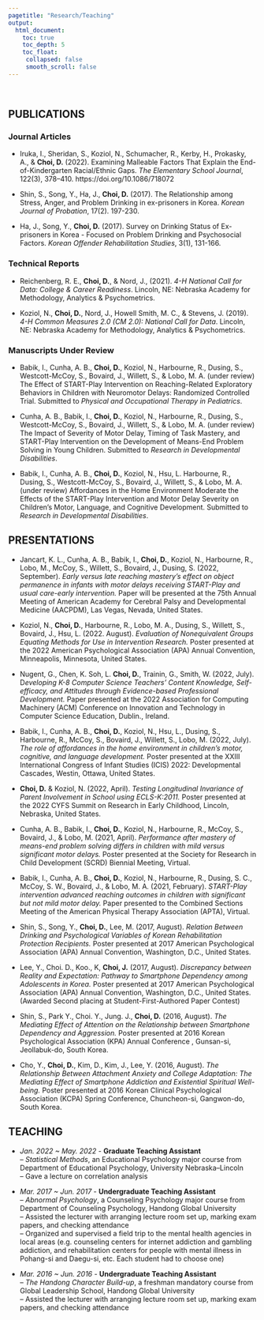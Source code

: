 ```yaml
---
pagetitle: "Research/Teaching"
output:
  html_document:
    toc: true
    toc_depth: 5
    toc_float:
     collapsed: false
     smooth_scroll: false
---
```


<!-- navbar added -->

<link rel="stylesheet" href="styles.css" type="text/css">
<link rel="stylesheet" href="site_libs/academicons-1.9.1/css/academicons.min.css"/>

<br>

## PUBLICATIONS

### Journal Articles

- Iruka, I., Sheridan, S., Koziol, N., Schumacher, R., Kerby, H., Prokasky, A., & **Choi, D.** (2022). Examining Malleable Factors That Explain the End-of-Kindergarten Racial/Ethnic Gaps. *The Elementary School Journal*, 122(3), 378–410. https://doi.org/10.1086/718072

- Shin, S., Song, Y., Ha, J., **Choi, D.** (2017). The Relationship among Stress, Anger, and Problem Drinking in ex-prisoners in Korea. *Korean Journal of Probation*, 17(2). 197-230. 

- Ha, J., Song, Y., **Choi, D.** (2017). Survey on Drinking Status of Ex-prisoners in Korea - Focused on Problem Drinking and Psychosocial Factors. *Korean Offender Rehabilitation Studies*, 3(1), 131-166. 

### Technical Reports

- Reichenberg, R. E., **Choi, D.**, & Nord, J., (2021). *4-H National Call for Data: College & Career Readiness*. Lincoln, NE: Nebraska Academy for Methodology, Analytics & Psychometrics.

- Koziol, N., **Choi, D.**, Nord, J., Howell Smith, M. C., & Stevens, J. (2019). *4-H Common Measures 2.0 (CM 2.0): National Call for Data*. Lincoln, NE: Nebraska Academy for Methodology, Analytics & Psychometrics.


### Manuscripts Under Review

- Babik, I., Cunha, A. B., **Choi, D.**, Koziol, N., Harbourne, R., Dusing, S., Westcott-McCoy, S., Bovaird, J., Willett, S., & Lobo, M. A. (under review) The Effect of START-Play Intervention on Reaching-Related Exploratory Behaviors in Children with Neuromotor Delays: Randomized Controlled Trial. Submitted to *Physical and Occupational Therapy in Pediatrics*.

- Cunha, A. B., Babik, I., **Choi, D.**, Koziol, N., Harbourne, R., Dusing, S., Westcott-McCoy, S., Bovaird, J., Willett, S., & Lobo, M. A. (under review) The Impact of Severity of Motor Delay, Timing of Task Mastery, and START-Play Intervention on the Development of Means-End Problem Solving in Young Children. Submitted to *Research in Developmental Disabilities*.

- Babik, I., Cunha, A. B., **Choi, D.**, Koziol, N., Hsu, L. Harbourne, R., Dusing, S., Westcott-McCoy, S., Bovaird, J., Willett, S., & Lobo, M. A. (under review) Affordances in the Home Environment Moderate the Effects of the START-Play Intervention and Motor Delay Severity on Children’s Motor, Language, and Cognitive Development. Submitted to *Research in Developmental Disabilities*.


## PRESENTATIONS

- Jancart, K. L., Cunha, A. B., Babik, I., **Choi, D.**, Koziol, N., Harbourne, R., Lobo, M., McCoy, S., Willett, S., Bovaird, J., Dusing, S. (2022, September).  *Early versus late reaching mastery’s effect on object permanence in infants with motor delays receiving START-Play and usual care-early intervention.* Paper will be presented at the 75th Annual Meeting of American Academy for Cerebral Palsy and Developmental Medicine (AACPDM), Las Vegas, Nevada, United States.

- Koziol, N., **Choi, D.**, Harbourne, R., Lobo, M. A., Dusing, S., Willett, S., Bovaird, J., Hsu, L. (2022. August).  *Evaluation of Nonequivalent Groups Equating Methods for Use in Intervention Research.* Poster presented at the 2022 American Psychological Association (APA) Annual Convention, Minneapolis, Minnesota, United States.

- Nugent, G., Chen, K. Soh, L. **Choi, D.**, Trainin, G., Smith, W. (2022, July). D*eveloping K-8 Computer Science Teachers’ Content Knowledge, Self-efficacy, and Attitudes through Evidence-based Professional Development.* Paper presented at the 2022 Association for Computing Machinery (ACM) Conference on Innovation and Technology in Computer Science Education, Dublin., Ireland.

- Babik, I., Cunha, A. B., **Choi, D.**, Koziol, N., Hsu, L., Dusing, S., Harbourne, R., McCoy, S., Bovaird, J., Willett, S., Lobo, M. (2022, July). *The role of affordances in the home environment in children's motor, cognitive, and language development.* Poster presented at the XXIII International Congress of Infant Studies (ICIS) 2022: Developmental Cascades, Westin, Ottawa, United States.

- **Choi, D.** & Koziol, N. (2022, April). *Testing Longitudinal Invariance of Parent Involvement in School using ECLS-K:2011.* Poster presented at the 2022 CYFS Summit on Research in Early Childhood, Lincoln, Nebraska, United States.

- Cunha, A. B., Babik, I., **Choi, D.**, Koziol, N., Harbourne, R., McCoy, S., Bovaird, J., & Lobo, M. (2021, April). *Performance after mastery of means-end problem solving differs in children with mild versus significant motor delays.* Poster presented at the Society for Research in Child Development (SCRD) Biennial Meeting, Virtual.

- Babik, I., Cunha, A. B., **Choi, D.**, Koziol, N., Harbourne, R., Dusing, S. C., McCoy, S. W., Bovaird, J., & Lobo, M. A. (2021, February). *START-Play intervention advanced reaching outcomes in children with significant but not mild motor delay.* Paper presented to the Combined Sections Meeting of the American Physical Therapy Association (APTA), Virtual.

- Shin, S., Song, Y., **Choi, D.**, Lee, M. (2017, August). *Relation Between Drinking and Psychological Variables of Korean Rehabilitation Protection Recipients.* Poster presented at 2017 American Psychological Association (APA) Annual Convention, Washington, D.C., United States.

- Lee, Y., Choi. D., Koo., K, **Choi, J.** (2017, August). *Discrepancy between Reality and Expectation: Pathway to Smartphone Dependency among Adolescents in Korea.* Poster presented at 2017 American Psychological Association (APA) Annual Convention, Washington, D.C., United States.
(Awarded Second placing at Student-First-Authored Paper Contest)

- Shin, S., Park Y., Choi. Y., Jung. J., **Choi, D.** (2016, August). *The Mediating Effect of Attention on the Relationship between Smartphone Dependency and Aggression.* Poster presented at 2016 Korean Psychological Association (KPA) Annual Conference , Gunsan-si, Jeollabuk-do, South Korea.

- Cho, Y., **Choi, D.**, Kim, D., Kim, J., Lee, Y. (2016, August). *The Relationship Between Attachment Anxiety and College Adaptation: The Mediating Effect of Smartphone Addiction and Existential Spiritual Well-being.* Poster presented at 2016 Korean Clinical Psychological Association (KCPA) Spring Conference, Chuncheon-si, Gangwon-do, South Korea.



## TEACHING

- *Jan. 2022 ~ May. 2022* - **Graduate Teaching Assistant** 
<br>
-- *Statistical Methods*, an Educational Psychology major course from Department of Educational Psychology, University Nebraska–Lincoln
<br>
-- Gave a lecture on correlation analysis

- *Mar. 2017 ~ Jun. 2017* - **Undergraduate Teaching Assistant**
<br>
-- *Abnormal Psychology*, a Counseling Psychology major course from Department of Counseling Psychology, Handong Global University
<br>
-- Assisted the lecturer with arranging lecture room set up, marking exam papers, and checking attendance
<br>
-- Organized and supervised a field trip to the mental health agencies in local areas (e.g. counseling centers for internet addiction and gambling addiction, and rehabilitation centers for people with mental illness in Pohang-si and Daegu-si, etc. Each student had to choose one)


- *Mar. 2016 ~ Jun. 2016* - **Undergraduate Teaching Assistant**
<br>
-- *The Handong Character Build-up*, a freshman mandatory course from Global Leadership School, Handong Global University
<br>
-- Assisted the lecturer with arranging lecture room set up, marking exam papers, and checking attendance





